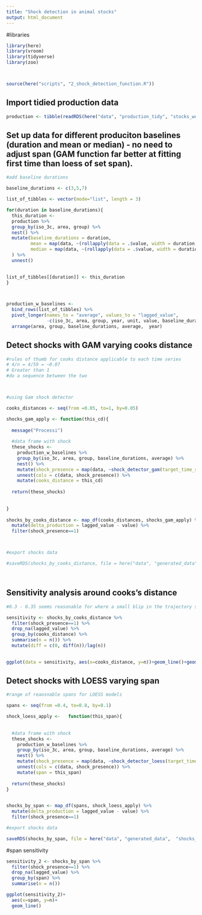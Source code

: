 ```yaml
---
title: "Shock detection in animal stocks"
output: html_document
---
```


#libraries
```r
library(here)
library(vroom)
library(tidyverse)
library(zoo)



source(here("scripts", "2_shock_detection_function.R"))
```

## Import tidied production data

```r
production <- tibble(readRDS(here("data", "production_tidy", "stocks_wo_former_nations.rds"))) %>% ungroup()


```

## Set up data for different produciton baselines (duration and mean or median) - no need to adjust span (GAM function far better at fitting first time than loess of set span).

```r

#add baseline durations

baseline_durations <- c(3,5,7)

list_of_tibbles <- vector(mode="list", length = 3)

for(duration in baseline_durations){
  this_duration <- 
  production %>% 
  group_by(iso_3c, area, group) %>% 
  nest() %>% 
  mutate(baseline_durations = duration,
         mean = map(data, ~(rollapply(data = .$value, width = duration, FUN = mean, fill=NA, align = "right"))),
         median = map(data, ~(rollapply(data = .$value, width = duration, FUN = median, fill=NA, align = "right")))
  ) %>% 
  unnest()

  
list_of_tibbles[[duration]] <- this_duration
}



production_w_baselines <- 
  bind_rows(list_of_tibbles) %>% 
  pivot_longer(names_to = "average", values_to = "lagged_value",
               -c(iso_3c, area, group, year, unit, value, baseline_durations)) %>% 
  arrange(area, group, baseline_durations, average,  year)


```

## Detect shocks with GAM varying cooks distance
```r

#rules of thumb for cooks distance applicable to each time series
# 4/n = 4/59 = ~0.07
# Greater than 1 
#do a sequence between the two



#using Gam shock detector

cooks_distances <- seq(from =0.05, to=1, by=0.05)

shocks_gam_apply <- function(this_cd){
  
  message("Processi")
  
  #data frame with shock
  these_shocks <- 
    production_w_baselines %>% 
    group_by(iso_3c, area, group, baseline_durations, average) %>% 
    nest() %>% 
    mutate(shock_presence = map(data, ~shock_detector_gam(target_time_series = .$value, target_cooks_distance = this_cd))) %>% 
    unnest(cols = c(data, shock_presence)) %>% 
    mutate(cooks_distance = this_cd)
  
  return(these_shocks)
  
  
}
  
shocks_by_cooks_distance <- map_df(cooks_distances, shocks_gam_apply) %>% 
  mutate(delta_production = lagged_value - value) %>% 
  filter(shock_presence==1)



#export shocks data

#saveRDS(shocks_by_cooks_distance, file = here("data", "generated_data", "shocks_to_stocks", "shocks_w_baselines_cooks_distance_STOCKS.rds"))




```

## Sensitivity analysis around cooks's distance

```r

#0.3 - 0.35 seems reasonable for where a small blip in the trajectory starts

sensitivity <- shocks_by_cooks_distance %>% 
  filter(shock_presence==1) %>% 
  drop_na(lagged_value) %>% 
  group_by(cooks_distance) %>% 
  summarise(n = n()) %>% 
  mutate(diff = c(0, diff(n))/lag(n))
  

ggplot(data = sensitivity, aes(x=cooks_distance, y=n))+geom_line()+geom_vline(lty=2, xintercept = 0.35)


```


## Detect shocks with LOESS varying span
```r


#range of reaosnable spans for LOESS models

spans <- seq(from =0.4, to=0.8, by=0.1)

shock_loess_apply <-   function(this_span){
  
  
  #data frame with shock
  these_shocks <- 
    production_w_baselines %>% 
    group_by(iso_3c, area, group, baseline_durations, average) %>% 
    nest() %>% 
    mutate(shock_presence = map(data, ~shock_detector_loess(target_time_series = .$value, target_cooks_distance = 0.3, target_span = this_span))) %>% 
    unnest(cols = c(data, shock_presence)) %>% 
    mutate(span = this_span)
  
  return(these_shocks)
}
  

shocks_by_span <- map_df(spans, shock_loess_apply) %>% 
  mutate(delta_production = lagged_value - value) %>% 
  filter(shock_presence==1)

#export shocks data

saveRDS(shocks_by_span, file = here("data", "generated_data",  "shocks_to_stocks", "shocks_w_baselines_span_STOCKS.rds"))


```



#span sensitivity
```r

sensitivity_2 <- shocks_by_span %>% 
  filter(shock_presence==1) %>% 
  drop_na(lagged_value) %>% 
  group_by(span) %>% 
  summarise(n = n())

ggplot(sensitivity_2)+
  aes(x=span, y=n)+
  geom_line()

```

